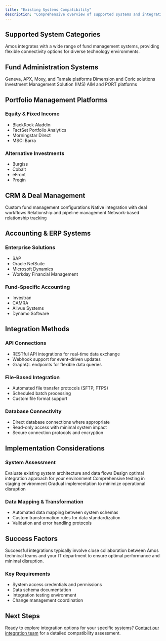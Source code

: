 ```yaml
---
title: "Existing Systems Compatibility"
description: "Comprehensive overview of supported systems and integration approaches"
---
```


## Supported System Categories

Amos integrates with a wide range of fund management systems, providing flexible connectivity options for diverse technology environments.

## Fund Administration Systems

<CardGroup cols={2}>
  <Card title="SS&C Advent" icon="building">
    Geneva, APX, Moxy, and Tamale platforms
  </Card>
  <Card title="SimCorp" icon="chart-line">
    Dimension and Coric solutions
  </Card>
  <Card title="Charles River" icon="water">
    Investment Management Solution (IMS)
  </Card>
  <Card title="Bloomberg" icon="terminal">
    AIM and PORT platforms
  </Card>
</CardGroup>

## Portfolio Management Platforms

### Equity & Fixed Income
- BlackRock Aladdin
- FactSet Portfolio Analytics
- Morningstar Direct
- MSCI Barra

### Alternative Investments
- Burgiss
- Cobalt
- eFront
- Preqin

## CRM & Deal Management

<CardGroup cols={2}>
  <Card title="Salesforce" icon="cloud">
    Custom fund management configurations
  </Card>
  <Card title="DealCloud" icon="handshake">
    Native integration with deal workflows
  </Card>
  <Card title="Affinity" icon="users">
    Relationship and pipeline management
  </Card>
  <Card title="4Degrees" icon="globe">
    Network-based relationship tracking
  </Card>
</CardGroup>

## Accounting & ERP Systems

### Enterprise Solutions
- SAP
- Oracle NetSuite
- Microsoft Dynamics
- Workday Financial Management

### Fund-Specific Accounting
- Investran
- CAMRA
- Allvue Systems
- Dynamo Software

## Integration Methods

### API Connections
- RESTful API integrations for real-time data exchange
- Webhook support for event-driven updates
- GraphQL endpoints for flexible data queries

### File-Based Integration
- Automated file transfer protocols (SFTP, FTPS)
- Scheduled batch processing
- Custom file format support

### Database Connectivity
- Direct database connections where appropriate
- Read-only access with minimal system impact
- Secure connection protocols and encryption

## Implementation Considerations

### System Assessment
<Steps>
  <Step title="Current State Analysis">
    Evaluate existing system architecture and data flows
  </Step>
  <Step title="Integration Planning">
    Design optimal integration approach for your environment
  </Step>
  <Step title="Testing & Validation">
    Comprehensive testing in staging environment
  </Step>
  <Step title="Phased Rollout">
    Gradual implementation to minimize operational disruption
  </Step>
</Steps>

### Data Mapping & Transformation
- Automated data mapping between system schemas
- Custom transformation rules for data standardization
- Validation and error handling protocols

## Success Factors

<Note>
Successful integrations typically involve close collaboration between Amos technical teams and your IT department to ensure optimal performance and minimal disruption.
</Note>

### Key Requirements
- System access credentials and permissions
- Data schema documentation
- Integration testing environment
- Change management coordination

## Next Steps

Ready to explore integration options for your specific systems? [Contact our integration team](/fund-leaders/implementation/getting-started) for a detailed compatibility assessment.